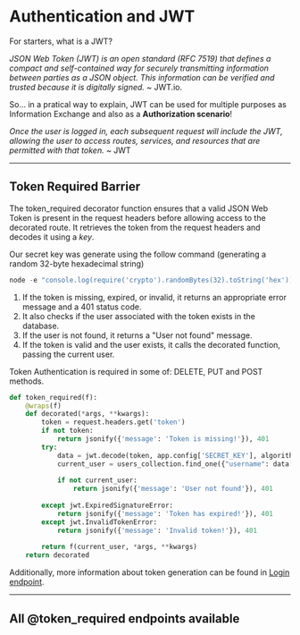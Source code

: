 
# Authentication and JWT

For starters, what is a JWT?

_JSON Web Token (JWT) is an open standard (RFC 7519) that defines a compact and self-contained way for securely transmitting information between parties as a JSON object. This information can be verified and trusted because it is digitally signed._ ~ JWT.io.

So... in a pratical way to explain, JWT can be used for multiple purposes as Information Exchange and also as a **Authorization scenario**!

_Once the user is logged in, each subsequent request will include the JWT, allowing the user to access routes, services, and resources that are permitted with that token._ ~ JWT

---

## Token Required Barrier

The token_required decorator function ensures that a valid JSON Web Token is present in the request headers before allowing access to the decorated route. It retrieves the token from the request headers and decodes it using a _key_. 

Our secret key was generate using the follow command (generating a random 32-byte hexadecimal string)
```js filename="generate-string.js" copy
node -e "console.log(require('crypto').randomBytes(32).toString('hex'))"
```

1. If the token is missing, expired, or invalid, it returns an appropriate error message and a 401 status code. 
2. It also checks if the user associated with the token exists in the database. 
3. If the user is not found, it returns a "User not found" message. 
4. If the token is valid and the user exists, it calls the decorated function, passing the current user.

<Callout type="info">
  Token Authentication is required in some of: DELETE, PUT and POST methods.
</Callout>

```python filename="app.js" {1} copy showLineNumbers
def token_required(f):
    @wraps(f)
    def decorated(*args, **kwargs):
        token = request.headers.get('token')  
        if not token:
            return jsonify({'message': 'Token is missing!'}), 401
        try:
            data = jwt.decode(token, app.config['SECRET_KEY'], algorithms=["HS256"])
            current_user = users_collection.find_one({"username": data['username']})
            
            if not current_user:
                return jsonify({'message': 'User not found'}), 401
            
        except jwt.ExpiredSignatureError:
            return jsonify({'message': 'Token has expired!'}), 401
        except jwt.InvalidTokenError:
            return jsonify({'message': 'Invalid token!'}), 401
        
        return f(current_user, *args, **kwargs)
    return decorated
```

Additionally, more information about token generation can be found in <a href="api-post/user-login">Login endpoint</a>.

---

## All @token_required endpoints available

<Cards>
  <Card title="DELETE /books/id" href="api-delete/books-id" />
  <Card title="PUT /books/id" href="api-put/books-id" />
  <Card title="POST /books" href="api-post/books" />
  <Card title="POST /books/cart" href="api-post/books-cart" />
  <Card title="POST /user/signup" href="api-post/user-signup" />
  <Card title="POST /user/login" href="api-post/user-login" />
  <Card title="POST /user/confirmation" href="api-post/user-confirmation" />
</Cards>